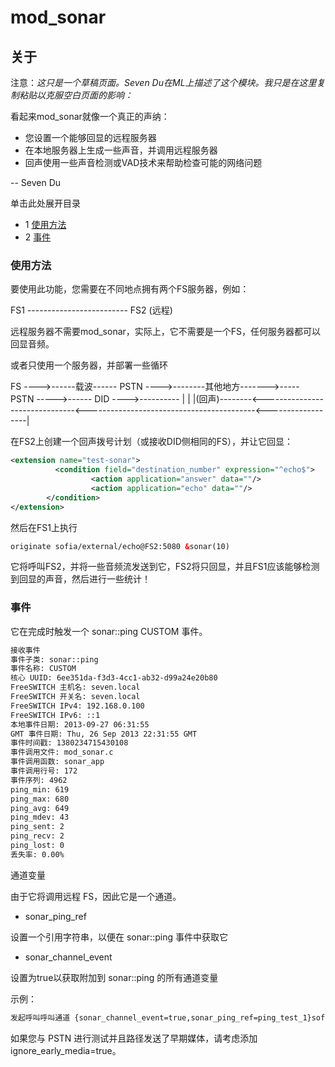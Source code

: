 # mod_sonar

## 关于

注意：_这只是一个草稿页面。Seven Du在ML上描述了这个模块。我只是在这里复制粘贴以克服空白页面的影响：_

看起来mod_sonar就像一个真正的声纳：

- 您设置一个能够回显的远程服务器
- 在本地服务器上生成一些声音，并调用远程服务器
- 回声使用一些声音检测或VAD技术来帮助检查可能的网络问题

--
Seven Du

单击此处展开目录

* 1 [使用方法](#使用方法)
* 2 [事件](#事件)

### 使用方法

要使用此功能，您需要在不同地点拥有两个FS服务器，例如：

FS1       -------------------------   FS2 (远程)

远程服务器不需要mod\_sonar，实际上，它不需要是一个FS，任何服务器都可以回显音频。

或者只使用一个服务器，并部署一些循环

FS ---->------载波------ PSTN ---->--------其他地方------->----- PSTN ----->------ DID ---->----------
|                                                                                                            |
|(回声)--------&lt;-------------------------------&lt;------------------------------------------&lt;------------------|

在FS2上创建一个回声拨号计划（或接收DID侧相同的FS），并让它回显：

```xml
<extension name="test-sonar">
          <condition field="destination_number" expression="^echo$">
                  <action application="answer" data=""/>
                  <action application="echo" data=""/>
        </condition>
</extension>
```

然后在FS1上执行

```xml
originate sofia/external/echo@FS2:5080 &sonar(10)
```

它将呼叫FS2，并将一些音频流发送到它，FS2将只回显，并且FS1应该能够检测到回显的声音，然后进行一些统计！

### 事件

它在完成时触发一个 sonar::ping CUSTOM 事件。

```xml
接收事件
事件子类: sonar::ping
事件名称: CUSTOM
核心 UUID: 6ee351da-f3d3-4cc1-ab32-d99a24e20b80
FreeSWITCH 主机名: seven.local
FreeSWITCH 开关名: seven.local
FreeSWITCH IPv4: 192.168.0.100
FreeSWITCH IPv6: ::1
本地事件日期: 2013-09-27 06:31:55
GMT 事件日期: Thu, 26 Sep 2013 22:31:55 GMT
事件时间戳: 1380234715430108
事件调用文件: mod_sonar.c
事件调用函数: sonar_app
事件调用行号: 172
事件序列: 4962
ping_min: 619
ping_max: 680
ping_avg: 649
ping_mdev: 43
ping_sent: 2
ping_recv: 2
ping_lost: 0
丢失率: 0.00%
```

通道变量

由于它将调用远程 FS，因此它是一个通道。

* sonar\_ping\_ref

设置一个引用字符串，以便在 sonar::ping 事件中获取它

* sonar\_channel\_event

设置为true以获取附加到 sonar::ping 的所有通道变量

示例：

```xml
发起呼叫呼叫通道 {sonar_channel_event=true,sonar_ping_ref=ping_test_1}sofia/external/echo@FS2:5080 &sonar(40)
```

如果您与 PSTN 进行测试并且路径发送了早期媒体，请考虑添加 ignore_early_media=true。